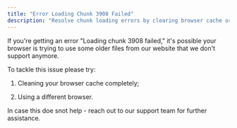 ```yaml
---
title: "Error Loading Chunk 3908 Failed"
description: "Resolve chunk loading errors by clearing browser cache or trying a different browser."
---
```


If you're getting an error "Loading chunk 3908 failed," it's possible your browser is trying to use some older files from our website that we don't support anymore. 

To tackle this issue please try:

  1. Cleaning your browser cache completely;

  2. Using a different browser.




In case this doe snot help - reach out to our support team for further assistance.